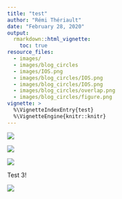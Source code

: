 ```yaml
---
title: "test"
author: "Rémi Thériault"
date: "February 28, 2020"
output:
  rmarkdown::html_vignette:
    toc: true
resource_files:
  - images/
  - images/blog_circles
  - images/IOS.png
  - images/blog_circles/IOS.png
  - images/blog_circles/IOS.png
  - images/blog_circles/overlap.png
  - images/blog_circles/figure.png
vignette: >
  %\VignetteIndexEntry{test}
  %\VignetteEngine{knitr::knitr}
---
```



![](IOS.png)

![](images/IOS.png)

![](images/blog_circles/IOS.png)

Test 3!

![](https://rempsyc.github.io/rempsyc/articles/images/IOS.png)
